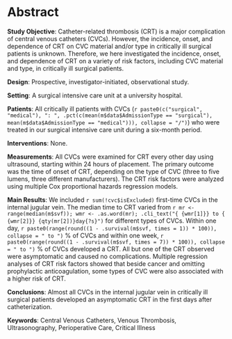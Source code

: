 # Abstract

**Study Objective**:
Catheter-related thrombosis (CRT) is a major complication of central venous catheters (CVCs).
However, the incidence, onset, and dependence of CRT on CVC material and/or type in critically ill surgical patients is unknown.
Therefore, we here investigated the incidence, onset, and dependence of CRT on a variety of risk factors, including CVC material and type, in critically ill surgical patients.

**Design**: Prospective, investigator-initiated, observational study.

**Setting**: A surgical intensive care unit at a university hospital.

**Patients**: All critically ill patients with CVCs (`r paste0(c("surgical", "medical"), ": ", .pct(c(mean(m$data$AdmissionType == "surgical"), mean(m$data$AdmissionType == "medical"))), collapse = "/")`)
who were treated in our surgical intensive care unit during a six-month period.

**Interventions**: None.

**Measurements**:
All CVCs were examined for CRT every other day using ultrasound, starting within 24 hours of placement.
The primary outcome was the time of onset of CRT, depending on the type of CVC
(three to five lumens, three different manufacturers).
The CRT risk factors were analyzed using multiple Cox proportional hazards regression models.

**Main Results**:
We included `r sum(!cvc$isExcluded)` first-time CVCs in the internal jugular vein.
The median time to CRT
varied from `r mr <- range(median(m$svf)); wmr <- .as.word(mr); .cli_text("{ {wmr[1]}} to { {wmr[2]}} {qty(mr[2])}day{?s}")` for different types of CVCs.
Within one day, `r paste0(range(round((1 - .survival(m$svf, times = 1)) * 100)), collapse = " to ")` % of CVCs
and within one week, `r paste0(range(round((1 - .survival(m$svf, times = 7)) * 100)), collapse = " to ")` % of CVCs developed a CRT.
All but one of the CRT observed were asymptomatic and caused no complications.
Multiple regression analyses of CRT risk factors showed that beside cancer and omitting prophylactic anticoagulation, some types of CVC were also associated with a higher risk of CRT.

**Conclusions**:
Almost all CVCs in the internal jugular vein in critically ill surgical patients developed an asymptomatic CRT in the first days after catheterization.

**Keywords**:
Central Venous Catheters, Venous Thrombosis, Ultrasonography, Perioperative Care, Critical Illness
